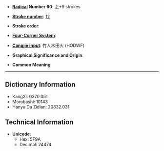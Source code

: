 * '''[[Wiktionary:Chinese radical index| Radical]] Number 60''': [[Wiktionary:Chinese radical index 彳|彳]]+9 strokes

* '''[[Wiktionary:Chinese total strokes index|Stroke number]]''': [[Wiktionary:Chinese total strokes index 12|12]]

* '''Stroke order''': 

* '''[[Wiktionary:Chinese four corner index|Four-Corner System]]''': 

* '''[[Wiktionary:Chinese Cangjie index|Cangjie input]]''': 竹人木田火 (HODWF)

* '''Graphical Significance and Origin''': 

* '''Common Meaning'''
{{substub}}
----

== Dictionary Information ==

* KangXi: 0370.051
* Morobashi: 10143
* Hanyu Da Zidian: 20832.031

== Technical Information ==

* '''Unicode''':
** Hex: 5F9A
** Decimal: 24474